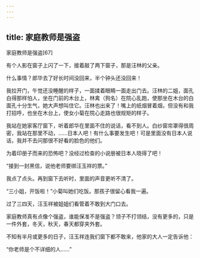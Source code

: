 ```yaml
---
---
---
```

title: 家庭教师是强盗
---




家庭教师是强盗[67]



有个人影在窗子上闪了一下，接着敲了两下窗子，那是汪林的父亲。

什么事情？郎华去了好长时间没回来，半个钟头还没回来！

我拉开门，午觉还没睡醒的样子，一面揉着眼睛一面走出门去。汪林的二姐，面孔白得那样怕人，坐在门前的木台上，林禽（狗名）在院心乱跑，使那坐在木台的白面孔十分生气，她大声想叫住它。汪林也出来了！嘴上的纸烟冒着烟，但没有和我打招呼，也坐在木台上，使女小菊在院心走路也很规矩的样子。

我站在她家客厅窗下，听着郎华在里面不住的说话，看不到人。白纱窗帘罩得很周密，我站在那里不动，……日本人吧！有什么事要发生吧！可是里面没有日本人说话，我并不去问那很不好看的脸色的他们。

为着印册子而来的恐怖吧？没经过检查的小说册被日本人晓得了吧！

“接到一封黑信，说他老师要绑汪玉祥的票。”

我点了点头。再到窗下去听时，里面的声音更听不清了。

“三小姐，开饭啦！”小菊叫她们吃饭。那孩子很留心看我一遍。

过了三四天，汪玉祥被姐姐们看管着不敢到大门口去。

家庭教师真有点像个强盗，谁能保准不是强盗？领子不打领结，没有更多的，只是一件外套，冬天，秋天，春天都穿夹外套。

不知有半月或更多的日子，汪玉祥连我们窗下都不敢来，他家的大人一定告诉他：

“你老师是个不详细的人……”